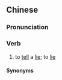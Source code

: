 ==Chinese==
{{zh-forms|s=呾骗话|type=12|alt=詚騙話}}

===Pronunciation===
{{zh-pron
|mn-t=dan3 piang3 uê3
|cat=v
}}

===Verb===
{{zh-verb}}

# {{lb|zh|Teochew}} to [[tell]] a [[lie]]; to [[lie]]

====Synonyms====
{{zh-dial|說謊}}